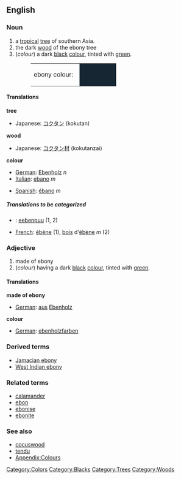 {{Wikipedia}}
==English==

===Noun===
#a [[tropical]] [[tree]] of southern Asia.
#the dark [[wood]] of the ebony tree
#(''colour'') a dark [[black]] [[color|colour]], tinted with [[green]].
#:<table><tr><td>ebony colour: &nbsp;</td><td bgcolor="#162632" width="80">&nbsp; </td></tr></table>

====Translations====
'''tree'''
{{top}}
*Japanese: [[コクタン]] (kokutan)
{{mid}}
{{bottom}}

'''wood'''
{{top}}
*Japanese: [[コクタン]][[材]] (kokutanzai)
{{mid}}
{{bottom}}

'''colour'''
{{top}}
*[[German]]: [[Ebenholz]] ''n''
*[[Italian]]: [[ebano]] ''m'' 
{{mid}}
*[[Spanish]]: [[ébano]] ''m'' 
{{bottom}}

=====Translations to be categorized=====
{{checktrans}}
<!--Remove this section once all of the translations below have been moved into the tables above.-->

*{{fi}}: [[eebenpuu]] (1, 2)
*[[French]]: [[ébène]] '' '' (1), [[bois]] d'[[ébène]] ''m'' (2)


===Adjective===
#made of ebony
#(''colour'') having a dark [[black]] [[color|colour]], tinted with [[green]].

====Translations====
'''made of ebony'''
{{top}}
*[[German]]: [[aus]] [[Ebenholz]] 
{{mid}}
{{bottom}}

'''colour'''
{{top}}
*[[German]]: [[ebenholzfarben]] 
{{mid}}
{{bottom}}

===Derived terms===
*[[Jamacian ebony]]
*[[West Indian ebony]]

===Related terms===
*[[calamander]]
*[[ebon]]
*[[ebonise]]
*[[ebonite]]

===See also===
*[[cocuswood]]
*[[tendu]]
*[[Wiktionary_Appendix:Colours|Appendix:Colours]]

[[Category:Colors]]
[[Category:Blacks]]
[[Category:Trees]]
[[Category:Woods]]